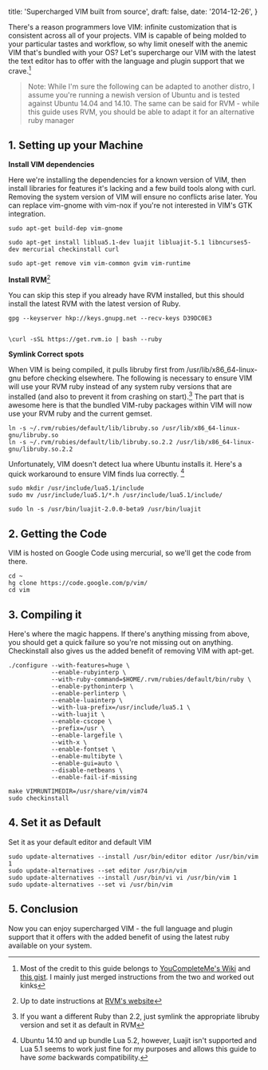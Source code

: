   title: 'Supercharged VIM built from source',
  draft: false,
  date: '2014-12-26',
}


There's a reason programmers love VIM: infinite customization that is consistent across all of your projects. VIM is capable of being molded to your particular tastes and workflow, so why limit oneself with the anemic VIM that's bundled with your OS? Let's supercharge our VIM with the latest the text editor has to offer with the language and plugin support that we crave.[^1]

> Note: While I'm sure the following can be adapted to another distro, I assume you're running a newish version of Ubuntu and is tested against Ubuntu 14.04 and 14.10. The same can be said for RVM - while this guide uses RVM, you should be able to adapt it for an alternative ruby manager

<!--more-->

## 1. Setting up your Machine

**Install VIM dependencies**


Here we're installing the dependencies for a known version of VIM, then install libraries for features it's lacking and a few build tools along with curl. Removing the system version of VIM will ensure no conflicts arise later. You can replace vim-gnome with vim-nox if you're not interested in VIM's GTK integration.


    sudo apt-get build-dep vim-gnome
 
    sudo apt-get install liblua5.1-dev luajit libluajit-5.1 libncurses5-dev mercurial checkinstall curl

    sudo apt-get remove vim vim-common gvim vim-runtime 

**Install RVM**[^2]


You can skip this step if you already have RVM installed, but this should install the latest RVM with the latest version of Ruby.
    
    gpg --keyserver hkp://keys.gnupg.net --recv-keys D39DC0E3

    
    \curl -sSL https://get.rvm.io | bash --ruby


**Symlink Correct spots**

When VIM is being compiled, it pulls libruby first from /usr/lib/x86_64-linux-gnu before checking elsewhere. The following is necessary to ensure VIM will use your RVM ruby instead of any system ruby versions that are installed (and also to prevent it from crashing on start).[^3] The part that is awesome here is that the bundled VIM-ruby packages within VIM will now use your RVM ruby and the current gemset. 

    ln -s ~/.rvm/rubies/default/lib/libruby.so /usr/lib/x86_64-linux-gnu/libruby.so
    ln -s ~/.rvm/rubies/default/lib/libruby.so.2.2 /usr/lib/x86_64-linux-gnu/libruby.so.2.2

Unfortunately, VIM doesn't detect lua where Ubuntu installs it. Here's a quick workaround to ensure VIM finds lua correctly. [^4]

    sudo mkdir /usr/include/lua5.1/include
    sudo mv /usr/include/lua5.1/*.h /usr/include/lua5.1/include/
    
    sudo ln -s /usr/bin/luajit-2.0.0-beta9 /usr/bin/luajit

## 2. Getting the Code

VIM is hosted on Google Code using mercurial, so we'll get the code from there.

    cd ~
    hg clone https://code.google.com/p/vim/
    cd vim


## 3. Compiling it

Here's where the magic happens. If there's anything missing from above, you should get a quick failure so you're not missing out on anything. Checkinstall also gives us the added benefit of removing VIM with apt-get.

    ./configure --with-features=huge \
                --enable-rubyinterp \
                --with-ruby-command=$HOME/.rvm/rubies/default/bin/ruby \
                --enable-pythoninterp \
                --enable-perlinterp \
                --enable-luainterp \
                --with-lua-prefix=/usr/include/lua5.1 \
                --with-luajit \
                --enable-cscope \
                --prefix=/usr \
                --enable-largefile \
                --with-x \
                --enable-fontset \
                --enable-multibyte \
                --enable-gui=auto \
                --disable-netbeans \
                --enable-fail-if-missing
    
    make VIMRUNTIMEDIR=/usr/share/vim/vim74
    sudo checkinstall

## 4. Set it as Default

Set it as your default editor and default VIM

    sudo update-alternatives --install /usr/bin/editor editor /usr/bin/vim 1
    sudo update-alternatives --set editor /usr/bin/vim
    sudo update-alternatives --install /usr/bin/vi vi /usr/bin/vim 1
    sudo update-alternatives --set vi /usr/bin/vim

## 5. Conclusion

Now you can enjoy supercharged VIM - the full language and plugin support that it offers with the added benefit of using the latest ruby available on your system. 




[^1]: Most of the credit to this guide belongs to [YouCompleteMe's Wiki](https://github.com/Valloric/YouCompleteMe/wiki/Building-Vim-from-source) and [this gist](https://gist.github.com/jdewit/9818870). I mainly just merged instructions from the two and worked out kinks 
[^2]:Up to date instructions at [RVM's website](https://rvm.io/rvm/install)
[^3]: If you want a different Ruby than 2.2, just symlink the appropriate libruby version and set it as default in RVM
[^4]: Ubuntu 14.10 and up bundle Lua 5.2, however, Luajit isn't supported and Lua 5.1 seems to work just fine for my purposes and allows this guide to have *some* backwards compatibility.
